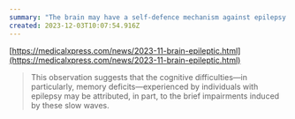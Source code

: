 ```yaml
---
summary: "The brain may have a self-defence mechanism against epilepsy which impacts cognitive performance"
created: 2023-12-03T10:07:54.916Z
---
```


[https://medicalxpress.com/news/2023-11-brain-epileptic.html](https://medicalxpress.com/news/2023-11-brain-epileptic.html)

> This observation suggests that the cognitive difficulties—in particularly, memory deficits—experienced by individuals with epilepsy may be attributed, in part, to the brief impairments induced by these slow waves.
